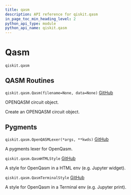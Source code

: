 ```yaml
---
title: qasm
description: API reference for qiskit.qasm
in_page_toc_min_heading_level: 2
python_api_type: module
python_api_name: qiskit.qasm
---
```


<span id="module-qiskit.qasm" />

<span id="qiskit-qasm" />

<span id="qasm-qiskit-qasm" />

# Qasm

<span id="module-qiskit.qasm" />

`qiskit.qasm`

## QASM Routines

<span id="qiskit.qasm.Qasm" />

`qiskit.qasm.Qasm(filename=None, data=None)` [GitHub](https://github.com/qiskit/qiskit/tree/stable/0.25/qiskit/qasm/qasm.py "view source code")

OPENQASM circuit object.

Create an OPENQASM circuit object.

## Pygments

<span id="qiskit.qasm.OpenQASMLexer" />

`qiskit.qasm.OpenQASMLexer(*args, **kwds)` [GitHub](https://github.com/qiskit/qiskit/tree/stable/0.25/qiskit/qasm/pygments/lexer.py "view source code")

A pygments lexer for OpenQasm.

<span id="qiskit.qasm.QasmHTMLStyle" />

`qiskit.qasm.QasmHTMLStyle` [GitHub](https://github.com/qiskit/qiskit/tree/stable/0.25/qiskit/qasm/pygments/lexer.py "view source code")

A style for OpenQasm in a HTML env (e.g. Jupyter widget).

<span id="qiskit.qasm.QasmTerminalStyle" />

`qiskit.qasm.QasmTerminalStyle` [GitHub](https://github.com/qiskit/qiskit/tree/stable/0.25/qiskit/qasm/pygments/lexer.py "view source code")

A style for OpenQasm in a Terminal env (e.g. Jupyter print).

